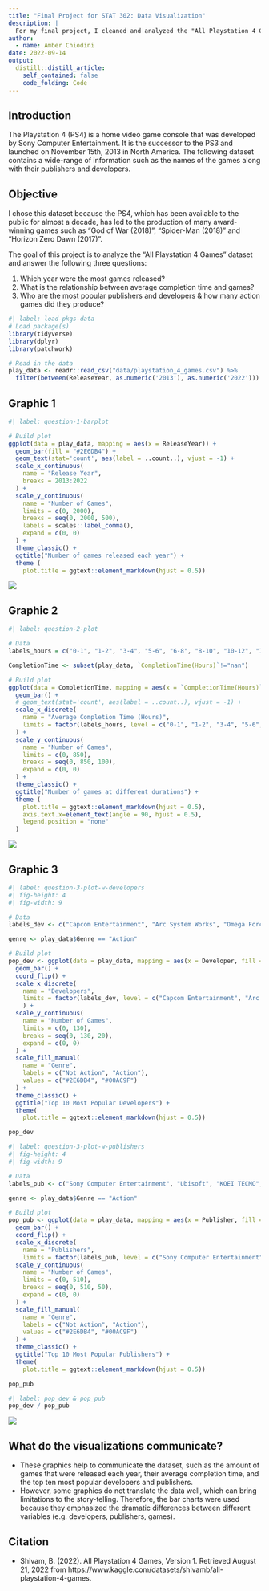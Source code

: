 ```yaml
---
title: "Final Project for STAT 302: Data Visualization"
description: |
  For my final project, I cleaned and analyzed the "All Playstation 4 Games" dataset. 
author:
  - name: Amber Chiodini
date: 2022-09-14
output:
  distill::distill_article:
    self_contained: false
    code_folding: Code
---
```

## Introduction 

The Playstation 4 (PS4) is a home video game console that was developed by Sony Computer Entertainment. It is the successor to the PS3 and launched on November 15th, 2013 in North America. The following dataset contains a wide-range of information such as the names of the games along with their publishers and developers. 

## Objective 

I chose this dataset because the PS4, which has been available to the public for almost a decade, has led to the production of many award-winning games such as “God of War (2018)”, “Spider-Man (2018)” and “Horizon Zero Dawn (2017)”. 

The goal of this project is to analyze the "All Playstation 4 Games" dataset and answer the following three questions: 

1. Which year were the most games released?
2. What is the relationship between average completion time and games? 
3. Who are the most popular publishers and developers & how many action games did they produce?

```r
#| label: load-pkgs-data
# Load package(s)
library(tidyverse)
library(dplyr)
library(patchwork)

# Read in the data 
play_data <- readr::read_csv("data/playstation_4_games.csv") %>% 
  filter(between(ReleaseYear, as.numeric('2013'), as.numeric('2022')))
```

## Graphic 1

```r
#| label: question-1-barplot

# Build plot
ggplot(data = play_data, mapping = aes(x = ReleaseYear)) +
  geom_bar(fill = "#2E6DB4") + 
  geom_text(stat='count', aes(label = ..count..), vjust = -1) +
  scale_x_continuous(
    name = "Release Year", 
    breaks = 2013:2022
  ) + 
  scale_y_continuous(
    name = "Number of Games", 
    limits = c(0, 2000),
    breaks = seq(0, 2000, 500),
    labels = scales::label_comma(), 
    expand = c(0, 0) 
  ) + 
  theme_classic() +
  ggtitle("Number of games released each year") +
  theme (
    plot.title = ggtext::element_markdown(hjust = 0.5))
```


![](images/plot1.png)

## Graphic 2 

```r
#| label: question-2-plot

# Data 
labels_hours = c("0-1", "1-2", "3-4", "5-6", "6-8", "8-10", "10-12", "12-15", "15-20", "20-25", "25-30", "30-35", "35-40", "40-50", "50-60", "60-80", "80-100", "100-120", "120-150", "150-200", "200+")

CompletionTime <- subset(play_data, `CompletionTime(Hours)`!="nan")

# Build plot 
ggplot(data = CompletionTime, mapping = aes(x = `CompletionTime(Hours)`, fill = `CompletionTime(Hours)`)) + 
  geom_bar() + 
  # geom_text(stat='count', aes(label = ..count..), vjust = -1) + 
  scale_x_discrete(
    name = "Average Completion Time (Hours)", 
    limits = factor(labels_hours, level = c("0-1", "1-2", "3-4", "5-6", "6-8", "8-10", "10-12", "12-15", "15-20", "20-25", "25-30", "30-35", "35-40", "40-50", "50-60", "60-80", "80-100", "100-120", "120-150", "150-200", "200+"))
  ) + 
  scale_y_continuous(
    name = "Number of Games",
    limits = c(0, 850),
    breaks = seq(0, 850, 100),
    expand = c(0, 0)
  ) +
  theme_classic() +
  ggtitle("Number of games at different durations") + 
  theme (
    plot.title = ggtext::element_markdown(hjust = 0.5), 
    axis.text.x=element_text(angle = 90, hjust = 0.5), 
    legend.position = "none"
  )
```

![](images/plot2.png)

## Graphic 3 

```r
#| label: question-3-plot-w-developers
#| fig-height: 4
#| fig-width: 9

# Data
labels_dev <- c("Capcom Entertainment", "Arc System Works", "Omega Force", "Square Enix", "Breakthrough Gaming", "Konami Digital Entertainment", "Nippon Ichi Software", "Smobile", "Lightwood Games", "Hamster")

genre <- play_data$Genre == "Action"

# Build plot
pop_dev <- ggplot(data = play_data, mapping = aes(x = Developer, fill = genre))+
  geom_bar() + 
  coord_flip() +
  scale_x_discrete(
    name = "Developers",
    limits = factor(labels_dev, level = c("Capcom Entertainment", "Arc System Works", "Omega Force", "Square Enix", "Breakthrough Gaming", "Konami Digital Entertainment", "Nippon Ichi Software", "Smobile", "Lightwood Games", "Hamster")), 
    ) +
  scale_y_continuous(
    name = "Number of Games",
    limits = c(0, 130),
    breaks = seq(0, 130, 20),
    expand = c(0, 0)
  ) +
  scale_fill_manual(
    name = "Genre", 
    labels = c("Not Action", "Action"), 
    values = c("#2E6DB4", "#00AC9F")
  ) + 
  theme_classic() +
  ggtitle("Top 10 Most Popular Developers") +
  theme(
    plot.title = ggtext::element_markdown(hjust = 0.5))

pop_dev
```

```r
#| label: question-3-plot-w-publishers
#| fig-height: 4
#| fig-width: 9

# Data 
labels_pub <- c("Sony Computer Entertainment", "Ubisoft", "KOEI TECMO", "SEGA", "Sometimes You", "Square Enix", "Bandai Namco Entertainment", "Hamster", "Ratalaika Games", "eastasiasoft")

genre <- play_data$Genre == "Action"

# Build plot 
pop_pub <- ggplot(data = play_data, mapping = aes(x = Publisher, fill = genre)) +
  geom_bar() + 
  coord_flip() +
  scale_x_discrete(
    name = "Publishers", 
    limits = factor(labels_pub, level = c("Sony Computer Entertainment", "Ubisoft", "KOEI TECMO", "SEGA", "Sometimes You", "Square Enix", "Bandai Namco Entertainment", "Hamster", "Ratalaika Games", "eastasiasoft"))) + 
  scale_y_continuous(
    name = "Number of Games", 
    limits = c(0, 510), 
    breaks = seq(0, 510, 50), 
    expand = c(0, 0)
  ) +
  scale_fill_manual(
    name = "Genre", 
    labels = c("Not Action", "Action"), 
    values = c("#2E6DB4", "#00AC9F")
  ) + 
  theme_classic() +
  ggtitle("Top 10 Most Popular Publishers") + 
  theme(
    plot.title = ggtext::element_markdown(hjust = 0.5))

pop_pub
```

```r
#| label: pop_dev & pop_pub
pop_dev / pop_pub
```

![](images/plot3.png)

## What do the visualizations communicate?

-   These graphics help to communicate the dataset, such as the amount of games that were released each year, their average completion time, and the top ten most popular developers and publishers.\
-   However, some graphics do not translate the data well, which can bring limitations to the story-telling. Therefore, the bar charts were used because they emphasized the dramatic differences between different variables (e.g. developers, publishers, games).

## Citation

-   Shivam, B. (2022). All Playstation 4 Games, Version 1. Retrieved August 21, 2022 from https://www.kaggle.com/datasets/shivamb/all-playstation-4-games.